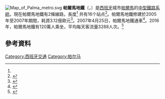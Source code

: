 [[Image:Map_of_Palma_metro.svg|thumb]]
'''帕爾馬地鐵'''（{{lang-ca|Metro de Palma}}，{{lang-es|Metro de Palma}}）是[[西班牙|西班牙]]城市[[帕爾馬_(西班牙)|帕爾馬]]的[[中型鐵路系統|中型鐵路系統]]。現在帕爾馬地鐵有2條線路，長度{{convert|15.6|km|mi}}<ref name="Metro-M1" /> 共有16个站点<ref name="lines">{{cite web |url=http://www.tib.org/portal/web/ctm/metro |title=Línies / Metro Palma |publisher=TIB - Consorci de Transports de Mallorca (CTM) |language=ca |trans_title=Lines / Metro Palma |date= |accessdate=2014-05-14 |archive-date=2017-03-18 |archive-url=https://web.archive.org/web/20170318045444/https://www.tib.org/portal/web/ctm/metro |dead-url=no }}</ref>。帕爾馬地鐵修建於2005年至2007年期間，耗資3.12億歐元<ref>{{cite web |url=http://www.diariodemallorca.es/mallorca/1687mallorca-metro-deficiencias-estaciones/301291.html |title=Diario de Mallorca - El precio final del metro subió 77 millones sobre lo reconocido |website=diariodemallorca.es es un |publisher=Editorial Prensa Ibérica |language=es |date= |accessdate=2014-05-16 |archive-date=2019-08-15 |archive-url=https://web.archive.org/web/20190815043348/https://www.diariodemallorca.es/mallorca/1687mallorca-metro-deficiencias-estaciones/301291.html |dead-url=yes }}</ref>。2007年4月25日，帕爾馬地鐵通車<ref name="Metro-M1">{{cite web |url=http://www.sfm.cat/index.php |title=SFM network (then go to "Metro" page) |publisher=Serveis Ferroviaris de Mallorca (SFM) |date= |accessdate=2014-05-14 |archive-date=2016-10-24 |archive-url=https://web.archive.org/web/20161024053649/http://www.sfm.cat/index.php |dead-url=no }}</ref>。2016年，帕爾馬地鐵有120萬人乘坐，平均每天客流量3288人次。<ref>{{Cite news|title=Spanish sleaze: Majorca faces corruption clean-up|url=https://www.bbc.com/news/world-europe-35864527|newspaper=BBC News|date=2016-03-27|accessdate=2021-09-22|language=en|archive-date=2021-09-22|archive-url=https://web.archive.org/web/20210922031905/https://www.bbc.com/news/world-europe-35864527|dead-url=no}}</ref>

== 參考資料 ==
{{Reflist}}
{{coord|39.5764|N|2.6548|E|source:wikidata|display=title}}

{{欧盟成员国的地铁系统}}

[[Category:西班牙交通|Category:西班牙交通]]
[[Category:帕尔马|Category:帕尔马]]